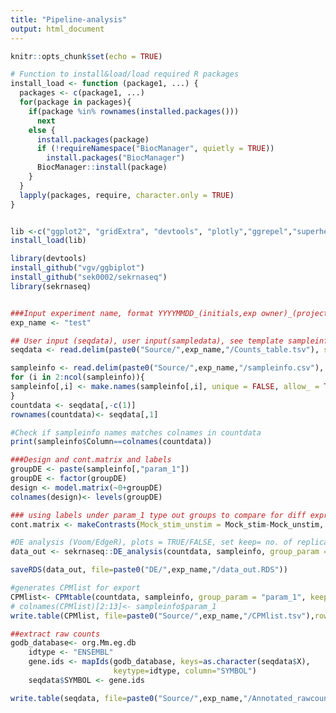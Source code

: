 ```yaml
---
title: "Pipeline-analysis"
output: html_document
---
```


```r
knitr::opts_chunk$set(echo = TRUE)

# Function to install&load/load required R packages
install_load <- function (package1, ...) {
  packages <- c(package1, ...)
  for(package in packages){
    if(package %in% rownames(installed.packages()))
      next
    else {
      install.packages(package)
      if (!requireNamespace("BiocManager", quietly = TRUE))
        install.packages("BiocManager")
      BiocManager::install(package)
    }
  }
  lapply(packages, require, character.only = TRUE)
}


lib <-c("ggplot2", "gridExtra", "devtools", "plotly","ggrepel","superheat","tidyverse",'viridis','data.table','heatmaply',"dplyr","ggbiplot", "DESeq2","superheat","edgeR","limma","Glimma","gplots","org.Mm.eg.db","RColorBrewer","fgsea","gridExtra","DEFormats","statmod","org.Hs.eg.db","pheatmap","edgeR","svglite","biomaRt","msigdbr","fgsea","clusterProfiler","enrichplot","DOSE","plyr","ggrastr","Rsamtools","rtracklayer","GenomicAlignments","bedr","Rsubread","GenomicFeatures","doParallel","BiocParallel", "GenomicAlignments","GenomicRanges","rtracklayer","ChIPQC","Rsamtools","Gviz","GenomicFeatures","RMariaDB","BiocParallel","tools","ChIPseeker","TxDb.Mmusculus.UCSC.mm10.knownGene","EnsDb.Mmusculus.v79","clusterProfiler","AnnotationDbi","org.Mm.eg.db","dplyr","diffloop","DiffBind","systemPipeR","plotly")
install_load(lib)

library(devtools)
install_github("vgv/ggbiplot")
install_github("sek0002/sekrnaseq")
library(sekrnaseq)


###Input experiment name, format YYYYMMDD_(initials,exp owner)_(projectID/name of experiment)_(special conditions/info). Avoid using spaces and any special characters aside from - and _. Place a folder with the same name, and move Source files to that folder.
exp_name <- "test"

```

```r

## User input (seqdata), user input(sampledata), see template sampleinfo for correct format
seqdata <- read.delim(paste0("Source/",exp_name,"/Counts_table.tsv"), sep="\t", na.strings = c("", "NA"))

sampleinfo <- read.delim(paste0("Source/",exp_name,"/sampleinfo.csv"), sep=",")
for (i in 2:ncol(sampleinfo)){
sampleinfo[,i] <- make.names(sampleinfo[,i], unique = FALSE, allow_ = TRUE)
}
countdata <- seqdata[,-c(1)]
rownames(countdata)<- seqdata[,1]

#Check if sampleinfo names matches colnames in countdata
print(sampleinfo$Column==colnames(countdata))

###Design and cont.matrix and labels
groupDE <- paste(sampleinfo[,"param_1"])
groupDE <- factor(groupDE)
design <- model.matrix(~0+groupDE)
colnames(design)<- levels(groupDE)

### using labels under param_1 type out groups to compare for diff expression, comparison= group1(+ve direction)-group2(-ve direction) ie. Mock_stim_unstim= Mock_stim-Mock_unstim 
cont.matrix <- makeContrasts(Mock_stim_unstim = Mock_stim-Mock_unstim, Irf1_stim_unstim = Irf1_stim-Irf1_unstim, Socs1_stim_unstim= Socs1_stim-Socs1_unstim, Irf1_Mock_stim=Irf1_stim-Mock_stim, Irf1_Mock_unstim=Irf1_unstim-Mock_unstim, Socs1_Mock_stim= Socs1_stim- Mock_stim, Socs1_Mock_unstim= Socs1_unstim-Mock_unstim, Irf1_Socs1_stim= Irf1_stim-Socs1_stim, Irf1_Socs1_unstim= Irf1_unstim-Socs1_unstim, levels=design)

#DE analysis (Voom/EdgeR), plots = TRUE/FALSE, set keep= no. of replicates, thresh= threshold to exclude for low CPM expression, species= human or mouse, genekeytype, "ensembl", "entrez"
data_out <- sekrnaseq::DE_analysis(countdata, sampleinfo, group_param = "param_1", keep = 2, thresh= 3, exp_name = exp_name, design= design, cont.matrix= cont.matrix, species = "mouse", genekeytype = "ensembl", archived = "FALSE", plots=F)

saveRDS(data_out, file=paste0("DE/",exp_name,"/data_out.RDS"))

#generates CPMlist for export
CPMlist<- CPMtable(countdata, sampleinfo, group_param = "param_1", keep = 2, thresh= 3, species = "mouse", genekeytype = "ensembl", archived = F)
# colnames(CPMlist)[2:13]<- sampleinfo$param_1
write.table(CPMlist, file=paste0("Source/",exp_name,"/CPMlist.tsv"),row.names = F, sep="\t" )

##extract raw counts
godb_database<- org.Mm.eg.db
    idtype <- "ENSEMBL"
    gene.ids <- mapIds(godb_database, keys=as.character(seqdata$X),
                       keytype=idtype, column="SYMBOL")
    seqdata$SYMBOL <- gene.ids

write.table(seqdata, file=paste0("Source/",exp_name,"/Annotated_rawcounts.tsv"),sep="\t", row.names=FALSE)

```